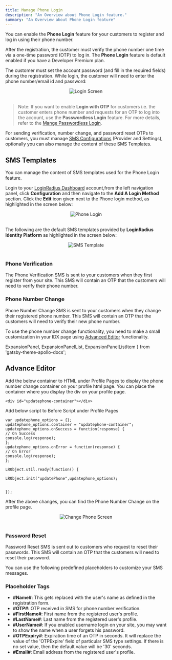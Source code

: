 ```yaml
---
title: Manage Phone Login
description: "An Overview about Phone Login feature."
summary: "An Overview about Phone Login feature"
---
```


You can enable the **Phone Login** feature for your customers to register and log in using their phone number.

After the registration, the customer must verify the phone number one time via a one-time password (OTP) to log in. The **Phone Login** feature is default enabled if you have a Developer Premium plan.

The customer must set the account password (and fill in the required fields) during the registration. While login, the customer will need to enter the phone number/email id and password:

<div style="text-align:center">
  <img src="../assets/howto/manage-phone-login/loginscreen.png" alt="Login Screen" /> 
</div>
<br/>

> Note: If you want to enable **Login with OTP** for customers i.e. the customer enters phone number and requests for an OTP to log into the account, use the **Passwordless Login** feature. For more details, refer to the [Mange Passwordless Login](/howto/manage-passwordless-login/).




For sending verification, number change, and password reset OTPs to customers, you must manage [SMS Configurations](/howto/manage-communication-settings/) (Provider and Settings), optionally you can also manage the content of these SMS Templates.

## SMS Templates

You can manage the content of SMS templates used for the Phone Login feature. 

Login to your [LoginRadius Dashboard](https://dashboard.loginradius.com/dashboard) account,from the left navigation panel, click **Configuration** and then navigate to the **Add A Login Method** section. Click the **Edit** icon given next to the Phone login method, as highlighted in the screen below:

<div style="text-align:center">
  <img src="../assets/howto/manage-phone-login/phonelogin.png" alt="Phone Login" /> 
</div>
<br/>

The following are the default SMS templates provided by **LoginRadius Identity Platform** as highlighted in the screen below:

<div style="text-align:center">
  <img src="../assets/howto/manage-phone-login/template.png" alt="SMS Template" /> 
</div>
<br/>

### Phone Verification
The Phone Verification SMS is sent to your customers when they first register from your site. This SMS will contain an OTP that the customers will need to verify their phone number.

### Phone Number Change
Phone Number Change SMS is sent to your customers when they change their registered phone number. This SMS will contain an OTP that the customers will need to verify their new phone number.

To use the phone number change functionality, you need to make a small customization in your IDX page using [Advanced Editor](/howto/advanced-editor/) functionality. 

  ExpansionPanel,
  ExpansionPanelList,
  ExpansionPanelListItem
} from 'gatsby-theme-apollo-docs';


## Advance Editor

<ExpansionPanel title="Click here to view details">
<AdvanceEditor />
</ExpansionPanel>

Add the below container to HTML under Profile Pages to display the phone number change container on your profile html page. You can place the container where you display the div on your profile page.

```
<div id="updatephone-container"></div>
```

Add below script to Before Script under Profile Pages

```
var updatephone_options = {};
updatephone_options.container = "updatephone-container";
updatephone_options.onSuccess = function(response) {
// On Success
console.log(response);
};
updatephone_options.onError = function(response) {
// On Error
console.log(response);
};

LRObject.util.ready(function() {

LRObject.init("updatePhone",updatephone_options);


});

```

After the above changes, you can find the Phone Number Change on the profile page.

<div style="text-align:center">
  <img src="../assets/howto/manage-phone-login/changephone-profile.png" alt="Change Phone Screen" /> 
</div>
<br/>


### Password Reset
Password Reset SMS is sent out to customers who request to reset their passwords. This SMS will contain an OTP that the customers will need to reset their password.


You can use the following predefined placeholders to customize your SMS messages.

### Placeholder Tags
- **#Name#**: This gets replaced with the user's name as defined in the registration form.
- **#OTP#**: OTP received in SMS for phone number verification.
- **#FirstName#**: First name from the registered user's profile.
- **#LastName#**: Last name from the registered user's profile.
- **#UserName#**: If you enabled username login on your site, you may want to show the name when a user forgets his password.
- **#OTPExpiry#**: Expiration time of an OTP in seconds. It will replace the value of the 'OTPExpire' field of particular SMS type settings. If there is no set value, then the default value will be '30' seconds.
- **#Email#**: Email address from the registered user's profile.